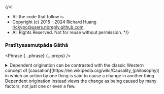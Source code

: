 {/*!
 * All the code that follow is
 * Copyright (c) 2015 - 2024 Richard Huang <rickypc@users.noreply.github.com>.
 * All Rights Reserved. Not for reuse without permission.
 */}


### Pratītyasamutpāda Gāthā

<Phrase {...phrase} {...props} />

<details>
  <summary>
    Dependent origination can be contrasted with the classic Western concept of [causation](https://en.wikipedia.org/wiki/Causality_(philosophy)) in which an action by one thing is said to cause a change in another thing.
    Dependent origination instead views the change as being caused by many factors, not just one or even a few.
  </summary>
  <div>
    {/* @ts-ignore */}
    > Those [dharmas](https://en.wikipedia.org/wiki/Abhidharma)
      which arise from a cause,
      the [Tathāgata](https://en.wikipedia.org/wiki/Tath%C4%81gata)
      has declared their cause.<br />
    > And that which is the cessation of them, thus the great renunciant
      ([sramana](https://en.wikipedia.org/wiki/%C5%9Arama%E1%B9%87a)) has taught.<br />
    > Through [ignorance](https://en.wikipedia.org/wiki/Avidy%C4%81_(Buddhism)),
      [karma](https://en.wikipedia.org/wiki/Karma_in_Buddhism) is accumulated,
      [karma](https://en.wikipedia.org/wiki/Karma_in_Buddhism) is the cause of
      [(re)birth](https://en.wikipedia.org/wiki/Rebirth_(Buddhism)).<br />
    > Through [knowledge](https://en.wikipedia.org/wiki/Praj%C3%B1%C4%81_(Buddhism)),
      [karma](https://en.wikipedia.org/wiki/Karma_in_Buddhism) is not accumulated,
      through absence of [karma](https://en.wikipedia.org/wiki/Karma_in_Buddhism),
      one is not [(re)born](https://en.wikipedia.org/wiki/Rebirth_(Buddhism)).

    The additional verse is [Southeast Asia](https://en.wikipedia.org/wiki/Southeast_Asia) specific (fifth century date)
    and does not have an equivalent in any [Buddhist](https://en.wikipedia.org/wiki/Buddhism) text,
    whether in the original [Indic language](https://en.wikipedia.org/wiki/Languages_of_South_Asia#Geographical_distribution)
    or [Tibetan](https://en.wikipedia.org/wiki/Tibetan_script)
    or [Chinese](https://en.wikipedia.org/wiki/Chinese_language) translation.

    <MultiLingual {...phrase} />
  </div>
</details>
